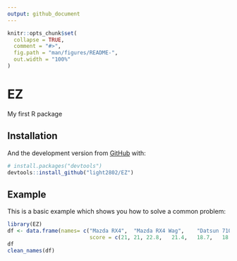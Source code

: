 ```yaml
---
output: github_document
---
```


<!-- README.md is generated from README.Rmd. Please edit that file -->

```r
knitr::opts_chunk$set(
  collapse = TRUE,
  comment = "#>",
  fig.path = "man/figures/README-",
  out.width = "100%"
)
```

# EZ

<!-- badges: start -->
<!-- badges: end -->

My first R package

## Installation


And the development version from [GitHub](https://github.com/) with:

``` r
# install.packages("devtools")
devtools::install_github("light2802/EZ")
```
## Example

This is a basic example which shows you how to solve a common problem:

```r
library(EZ)
df <- data.frame(names= c("Mazda RX4",  "Mazda RX4 Wag",    "Datsun 710",   "Hornet 4 Drive",   "Hornet Sportabout",    "Valiant",  "Duster 360",   "Merc 240D",    "Merc 230", "Merc 280", "Merc 280C",    "Merc 450SE",   "Merc 450SL",   "Merc 450SLC",  "Cadillac Fleetwood"),
                          score = c(21, 21, 22.8,   21.4,   18.7,   18.1,   14.3,   24.4,   22.8,   19.2,   17.8,   16.4,   17.3,   15.2,   10.4) )
df
clean_names(df)
```

